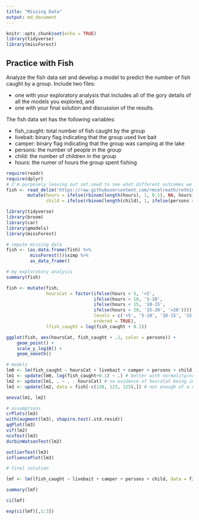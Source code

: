 ```yaml
---
title: "Missing Data"
output: md_document
---
```


```r
knitr::opts_chunk$set(echo = TRUE)
library(tidyverse)
library(missForest)
```

## Practice with Fish

Analyze the fish data set and develop a model to predict the number of fish caught by a group. Include two files:

* one with your exploratory analysis that includes all of the gory details of all the models you explored, and
* one with your final solution and discussion of the results.

The fish data set has the following variables:

* fish_caught: total number of fish caught by the group
* livebait: binary flag indicating that the group used live bait
* camper: binary flag indicating that the group was camping at the lake
* persons: the number of people in the group
* child: the number of children in the group
* hours: the numer of hours the group spent fishing

```r
require(readr)
require(dplyr)
# I'm purposely leaving out set.seed to see what different outcomes we get during class
fish <- read_delim('https://raw.githubusercontent.com/rmcelreath/rethinking/master/data/Fish.csv', delim = ';') %>%
        mutate(hours = ifelse(rbinom(length(hours), 1, 0.1), NA, hours), # missing completely at random
               child = ifelse(rbinom(length(child), 1, ifelse(persons > 1, .13, 0)), NA, child)) # not MCAR -- possibly informative

```

```r
library(tidyverse)
library(broom)
library(car)
library(gmodels)
library(missForest)

# impute missing data
fish <- (as.data.frame(fish) %>%
         missForest())$ximp %>%
         as_data_frame()

# my exploratory analysis
summary(fish)

fish <- mutate(fish, 
               hoursCat = factor(ifelse(hours < 5, '<5',
                                 ifelse(hours < 10, '5-10',
                                 ifelse(hours < 15, '10-15',
                                 ifelse(hours < 20, '15-20', '>20')))),
                                 levels = c('<5', '5-10', '10-15', '15-20', '>20'),
                                 ordered = TRUE),
               lfish_caught = log(fish_caught + 0.1))

ggplot(fish, aes(hoursCat, fish_caught + .1, color = persons)) +
    geom_point() +
    scale_y_log10() +
    geom_smooth()

# models
lm0 <- lm(fish_caught ~ hoursCat + livebait + camper + persons + child, data = fish) # really bad normality and ncv assumptions
lm1 <- update(lm0, log(fish_caught+0.1) ~ .) # better with normality/ncv assumptions, but not perfect
lm2 <- update(lm1, . ~ . - hoursCat) # no evidence of hoursCat being important - assumptions ever so slightly better
lm3 <- update(lm2, data = fish[-c(138, 123, 125),]) # not enough of a difference, leave them in

anova(lm1, lm2)

# assumptions
crPlots(lm3)
with(augment(lm3), shapiro.test(.std.resid))
qqPlot(lm3)
vif(lm2)
ncvTest(lm3)
durbinWatsonTest(lm2)

outlierTest(lm3)
influencePlot(lm3)
```

```r
# final solution

lmf <- lm(lfish_caught ~ livebait + camper + persons + child, data = fish)

summary(lmf)

ci(lmf)

exp(ci(lmf)[,1:3])
```
